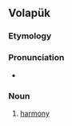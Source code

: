 ==Volapük==

===Etymology===
{{suffix|vo|ben|öf}}

===Pronunciation===
* {{IPA|/beˈnøf/|lang=vo}}

===Noun===
{{head|vo|noun}}

# [[harmony]]